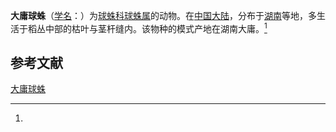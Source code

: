 {{Speciesbox
| name = 大庸球蛛
| status = 
| status_system = 
| image = 
| genus = Theridion
| species = dayongensis
| authority = (Zhu, 1998)<ref name='id13152'>{{cite web| url =http://www.bioinfo.cn/db05/BjdwSpecies.php?action=view&id=13152| title =大庸球蛛| work =《中国动物物种编目数据库》| publisher =中国科学院微生物研究所| author =中国科学院动物研究所| accessdate =2009-04-28| deadurl =yes| archiveurl =https://web.archive.org/web/20160305093852/http://www.bioinfo.cn/db05/BjdwSpecies.php?action=view&id=13152| archivedate =2016-03-05}}</ref>
}}

'''大庸球蛛'''（[[学名|学名]]：{{lang|la|''Theridion dayongensis''}}）为[[球蛛科|球蛛科]][[球蛛属|球蛛属]]的动物。在[[中国大陆|中国大陆]]，分布于[[湖南|湖南]]等地，多生活于稻丛中部的枯叶与茎杆缝内。该物种的模式产地在湖南大庸。<ref name='id13152'/>

== 参考文献 ==
{{reflist}}

{{Wikispecies|Theridion dayongensis}}

[[Category:球蛛属|大庸球蛛]]


{{蜘蛛小作品}}